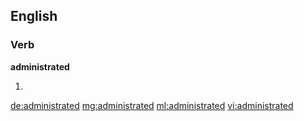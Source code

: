 ==English==

===Verb===
'''administrated'''

# {{past of|administrate}}

[[de:administrated]]
[[mg:administrated]]
[[ml:administrated]]
[[vi:administrated]]